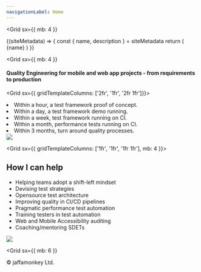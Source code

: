 ```yaml
---
navigationLabel: Home
---
```



<Grid
  sx={{
    mb: 4
  }}
>

<SiteMetaData>
  {(siteMetadata) => {
    const { name, description } = siteMetadata
    return (
      <Fragment>
        <Heading as='h1' variant="styles.h1">{name}</Heading>
      </Fragment>
    )
  }}
</SiteMetaData>
</Grid>

<Grid
  sx={{
    mb: 4
  }}
>

#### Quality Engineering for mobile and web app projects - from requirements to production

</Grid>

<Grid  sx={{ gridTemplateColumns: ['2fr', '1fr', '2fr 1fr']}}>  
<Box>

<Message variant='secondary'>
<li>Within a hour, a test framework proof of concept.</li>
<li>Within a day, a test framework demo running.</li>
<li>Within a week, test framework running on CI.</li>
<li>Within a month, performance tests running on CI.</li>
<li>Within 3 months, turn around quality processes.</li>
</Message>
</Box>
<Box>
<Image src="https://raw.githubusercontent.com/jaffamonkey/gatsby-theme-terminal/main/static/images/strategy.png" />
</Box>
</Grid>

<Grid  sx={{ gridTemplateColumns: ['1fr', '1fr', '1fr 1fr'], mb: 4 }}>  
<Box>

## How I can help

- Helping teams adopt a shift-left mindset
- Devising test strategies
- Opensource test architecture
- Improving quality in CI/CD pipelines
- Pragmatic performance test automation
- Training testers in test automation
- Web and Mobile Accessibility auditing
- Coaching/mentoring SDETs

</Box>
<Box>

<Image src="https://raw.githubusercontent.com/jaffamonkey/gatsby-theme-terminal/main/static/images/clients.png" />

  </Box>
</Grid>

<Grid
  sx={{
    mb: 6
  }}
>
  <Box p={1}>
    &copy; jaffamonkey Ltd.
  </Box>
</Grid>